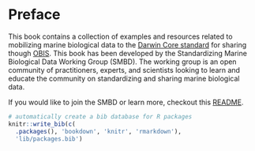 # Preface {-}

This book contains a collection of examples and resources related to mobilizing marine biological data to the
[Darwin Core standard](https://dwc.tdwg.org/) for sharing though [OBIS](https://obis.org/). This book has been developed
by the Standardizing Marine Biological Data Working Group (SMBD). The working group is an open community of practitioners,
experts, and scientists looking to learn and educate the community on standardizing and sharing marine biological data.

If you would like to join the SMBD or learn more, checkout this [README](https://github.com/ioos/bio_data_guide/blob/main/README.md).

```r
# automatically create a bib database for R packages
knitr::write_bib(c(
  .packages(), 'bookdown', 'knitr', 'rmarkdown'), 
  'lib/packages.bib')
```
